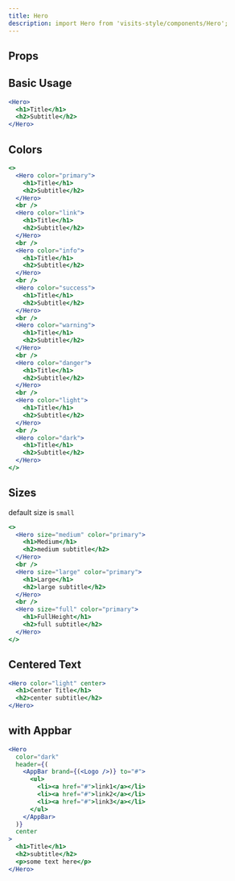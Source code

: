 ```yaml
---
title: Hero
description: import Hero from 'visits-style/components/Hero';
---
```


## Props

## Basic Usage

```jsx live
<Hero>
  <h1>Title</h1>
  <h2>Subtitle</h2>
</Hero>
```

## Colors

```jsx live
<>
  <Hero color="primary">
    <h1>Title</h1>
    <h2>Subtitle</h2>
  </Hero>
  <br />
  <Hero color="link">
    <h1>Title</h1>
    <h2>Subtitle</h2>
  </Hero>
  <br />
  <Hero color="info">
    <h1>Title</h1>
    <h2>Subtitle</h2>
  </Hero>
  <br />
  <Hero color="success">
    <h1>Title</h1>
    <h2>Subtitle</h2>
  </Hero>
  <br />
  <Hero color="warning">
    <h1>Title</h1>
    <h2>Subtitle</h2>
  </Hero>
  <br />
  <Hero color="danger">
    <h1>Title</h1>
    <h2>Subtitle</h2>
  </Hero>
  <br />
  <Hero color="light">
    <h1>Title</h1>
    <h2>Subtitle</h2>
  </Hero>
  <br />
  <Hero color="dark">
    <h1>Title</h1>
    <h2>Subtitle</h2>
  </Hero>
</>
```

## Sizes

default size is `small`

```jsx live
<>
  <Hero size="medium" color="primary">
    <h1>Medium</h1>
    <h2>medium subtitle</h2>
  </Hero>
  <br />
  <Hero size="large" color="primary">
    <h1>Large</h1>
    <h2>large subtitle</h2>
  </Hero>
  <br />
  <Hero size="full" color="primary">
    <h1>FullHeight</h1>
    <h2>full subtitle</h2>
  </Hero>
</>
```

## Centered Text
```jsx live
<Hero color="light" center>
  <h1>Center Title</h1>
  <h2>center subtitle</h2>
</Hero>
```

## with Appbar
```jsx live
<Hero
  color="dark"
  header={(
    <AppBar brand={(<Logo />)} to="#">
      <ul>
        <li><a href="#">link1</a></li>
        <li><a href="#">link2</a></li>
        <li><a href="#">link3</a></li>
      </ul>
    </AppBar>
  )}
  center
>
  <h1>Title</h1>
  <h2>subtitle</h2>
  <p>some text here</p>
</Hero>
```
